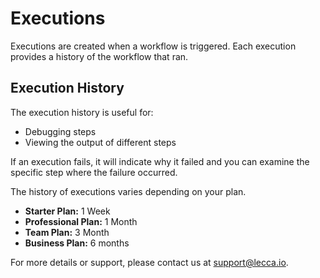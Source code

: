 
# Executions

Executions are created when a workflow is triggered. Each execution provides a history of the workflow that ran.

## Execution History

The execution history is useful for:
- Debugging steps
- Viewing the output of different steps

If an execution fails, it will indicate why it failed and you can examine the specific step where the failure occurred.

<Callout emoji="🔍">
The history of executions varies depending on your plan.

- **Starter Plan:** 1 Week
- **Professional Plan:** 1 Month
- **Team Plan:** 3 Month
- **Business Plan:** 6 months
</Callout>

For more details or support, please contact us at [support@lecca.io](mailto:support@lecca.io).